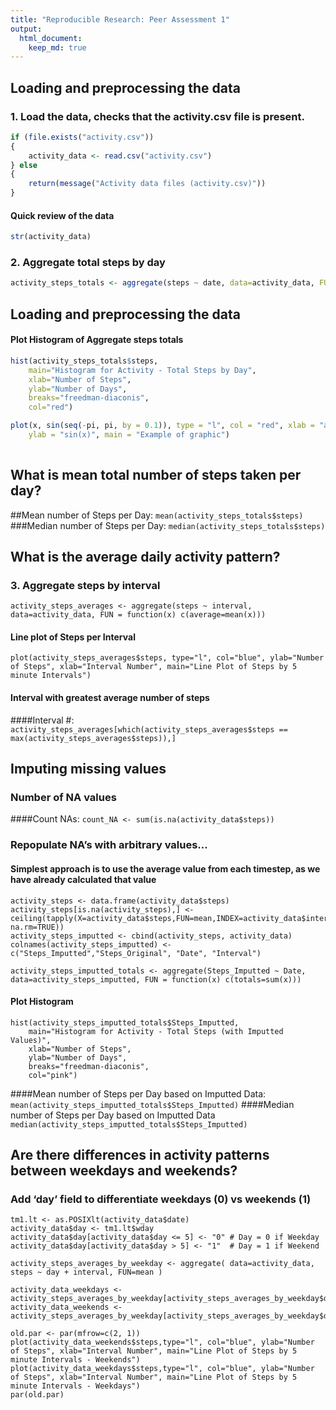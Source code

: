 ```yaml
---
title: "Reproducible Research: Peer Assessment 1"
output: 
  html_document:
    keep_md: true
---
```



## Loading and preprocessing the data
### 1. Load the data, checks that the activity.csv file is present.

```r
if (file.exists("activity.csv"))
{ 
	activity_data <- read.csv("activity.csv")
} else 
{
    return(message("Activity data files (activity.csv)"))
}
```
####    Quick review of the data
```r
str(activity_data)
```
### 2. Aggregate total steps by day

```r
activity_steps_totals <- aggregate(steps ~ date, data=activity_data, FUN = function(x) c(totals=sum(x))) 
```

## Loading and preprocessing the data
####    Plot Histogram of Aggregate steps totals
```r
hist(activity_steps_totals$steps, 
	main="Histogram for Activity - Total Steps by Day", 
	xlab="Number of Steps", 
	ylab="Number of Days", 
	breaks="freedman-diaconis",
	col="red")
```
```r
plot(x, sin(seq(-pi, pi, by = 0.1)), type = "l", col = "red", xlab = "angle", 
    ylab = "sin(x)", main = "Example of graphic")
    
```


## What is mean total number of steps taken per day?

##Mean number of Steps per Day: `mean(activity_steps_totals$steps)`
###Median number of Steps per Day: `median(activity_steps_totals$steps)`


## What is the average daily activity pattern?

### 3. Aggregate steps by interval
```
activity_steps_averages <- aggregate(steps ~ interval, data=activity_data, FUN = function(x) c(average=mean(x))) 
```
#### Line plot of Steps per Interval
```
plot(activity_steps_averages$steps, type="l", col="blue", ylab="Number of Steps", xlab="Interval Number", main="Line Plot of Steps by 5 minute Intervals")
```

#### Interval with greatest average number of steps
####Interval #: `activity_steps_averages[which(activity_steps_averages$steps == max(activity_steps_averages$steps)),]`


## Imputing missing values

### Number of NA values
####Count NAs: `count_NA <- sum(is.na(activity_data$steps))`

### Repopulate NA's with arbitrary values...
#### Simplest approach is to use the average value from each timestep, as we have already calculated that value
```
activity_steps <- data.frame(activity_data$steps)
activity_steps[is.na(activity_steps),] <- ceiling(tapply(X=activity_data$steps,FUN=mean,INDEX=activity_data$interval, na.rm=TRUE))
activity_steps_imputted <- cbind(activity_steps, activity_data)
colnames(activity_steps_imputted) <- c("Steps_Imputted","Steps_Original", "Date", "Interval")

activity_steps_imputted_totals <- aggregate(Steps_Imputted ~ Date, data=activity_steps_imputted, FUN = function(x) c(totals=sum(x))) 
```

#### Plot Histogram
```
hist(activity_steps_imputted_totals$Steps_Imputted, 
	main="Histogram for Activity - Total Steps (with Imputted Values)", 
	xlab="Number of Steps", 
	ylab="Number of Days", 
	breaks="freedman-diaconis",
	col="pink")
```	
####Mean number of Steps per Day based on Imputted Data: `mean(activity_steps_imputted_totals$Steps_Imputted)`
####Median number of Steps per Day based on Imputted Data `median(activity_steps_imputted_totals$Steps_Imputted)`



## Are there differences in activity patterns between weekdays and weekends?

### Add 'day' field to differentiate weekdays (0)  vs weekends (1)
```
tm1.lt <- as.POSIXlt(activity_data$date)
activity_data$day <- tm1.lt$wday
activity_data$day[activity_data$day <= 5] <- "0" # Day = 0 if Weekday
activity_data$day[activity_data$day > 5] <- "1"  # Day = 1 if Weekend

activity_steps_averages_by_weekday <- aggregate( data=activity_data, steps ~ day + interval, FUN=mean )

activity_data_weekdays <- activity_steps_averages_by_weekday[activity_steps_averages_by_weekday$day==0,]
activity_data_weekends <- activity_steps_averages_by_weekday[activity_steps_averages_by_weekday$day==1,]

old.par <- par(mfrow=c(2, 1))
plot(activity_data_weekends$steps,type="l", col="blue", ylab="Number of Steps", xlab="Interval Number", main="Line Plot of Steps by 5 minute Intervals - Weekends")
plot(activity_data_weekdays$steps,type="l", col="blue", ylab="Number of Steps", xlab="Interval Number", main="Line Plot of Steps by 5 minute Intervals - Weekdays")
par(old.par)
```
